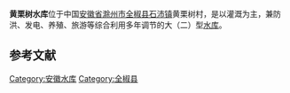 {{Infobox Reservoir | 
|name                     = 黄栗树水库
|nickname                 = 碧云湖
|image                    = 
|image_caption            = 
|map                      = 
|map_caption              = 
|pushpin_map              = China
|pushpin_map_caption      = 黄栗树水库在中国的位置
|code                     = BFAB4103322
|class                    = 大（二）型[[水库|水库]]
|location_of_reservoir    = [[安徽省|安徽省]][[滁州市|滁州市]][[全椒县|全椒县]]
|location_of_dam          = [[石沛镇|石沛镇]]
|inflow                   = [[襄河|襄河]]
|outflow                  = 襄河
|catchment_area           = 262
|reservoir_area           = 
|mean_depth               = 
|maximum_depth            = 
|flood_level              = 
|normal_water_level       = 
|dead_water_level         = 
|water_quality            = 
|island                   = 
|maximum_storage_capacity = 2.30亿
|normal_storage_capacity  = 
|dead_storage_capacity    = 
|type_of_dam              = 土坝
|elevation_of_dam         = 
|height_of_dam            = 
|length_of_dam            = 
|width_of_dam             = 
|installed_capacity       = 
|irrigated_area           = 18万亩
|start                    = 
|complete                 = 1965年
|cost                     = 
|emigrate                 = 
|latd = 32
|latm = 11
|lats = 38
|latNS = N
|longd = 118
|longm = 06
|longs = 13
|longEW = E
|website = 
|footnotes = <ref>[http://www.tsdh.net/水利文献汇编/PDF文档/中国水库名称代码.pdf 中国水库名称代码]{{dead link|date=十一月 2017 |bot=InternetArchiveBot }}</ref><ref>[http://www.ahczsl.gov.cn/Ecms_Html/dzxsk/200708240782416251047090456.html 黄栗树水库]{{dead link|date=2018年5月 |bot=InternetArchiveBot |fix-attempted=yes }}</ref><ref>[http://www.ahsl.gov.cn/websites/style1/slnj_view.php?id=371 安徽省水库除险加固工程建设综述]</ref>
}}
'''黄栗树水库'''位于中国[[安徽省|安徽省]][[滁州市|滁州市]][[全椒县|全椒县]][[石沛镇|石沛镇]]黄栗树村，是以灌溉为主，兼防洪、发电、养殖、旅游等综合利用多年调节的大（二）型[[水库|水库]]。

==参考文献==
{{reflist}}

{{DEFAULTSORT:H黄}}
[[Category:安徽水库|Category:安徽水库]]
[[Category:全椒县|Category:全椒县]]